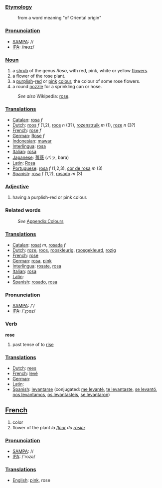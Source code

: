 ===[[Etymology]]===
:from a word meaning "of Oriental origin"

===[[Pronunciation]]===
*[[w:SAMPA|SAMPA]]: //
*[[w:IPA|IPA]]: /rəʊz/

===[[Noun]]===
#a [[shrub]] of the genus ''Rosa'', with red, pink, white or yellow [[flower]]s. 
#a flower of the rose plant.
#a [[purple|purplish]]-[[red]] or [[pink]] [[color|colour]], the colour of some rose flowers.
#a round [[nozzle]] for a sprinkling can or hose.
:''See also'' Wikipedia: [[w:rose|rose]].

===[[Translation]]s===
*[[Catalan]]: [[rosa]] ''f''
*[[Dutch]]: [[roos]] ''f'' (1,2), [[roos]] ''n'' (3?), [[rozenstruik]] ''m'' (1), [[roze]] ''n'' (3?)
*[[French]]: [[rose]] ''f''
*[[German]]: [[Rose]] ''f''
*[[Indonesian]]: [[mawar]]
*[[Interlingua]]: [[rosa]]
*[[Italian]]: [[rosa]]
*[[Japanese]]: [[薔薇]] (バラ, bara)
*[[Latin]]: [[Rosa]]
*[[Portuguese]]: [[rosa]] ''f'' (1,2,3), [[cor de rosa]] ''m'' (3)
*[[Spanish]]: [[rosa]] ''f'' (1,2), [[rosado]] ''m'' (3)

===[[Adjective]]===
#having a purplish-red or pink colour.
===Related words===
:''See'' [[Wiktionary_Appendix:Colours|Appendix:Colours]]

===[[Translation]]s===
*[[Catalan]]: [[rosat]] ''m'', [[rosada]] ''f''
*[[Dutch]]: [[roze]], [[roos]], [[rooskleurig]], [[roosgekleurd]], [[rozig]]
*[[French]]: [[rose]]
*[[German]]: [[rosa]], [[pink]]
*[[Interlingua]]: [[rosate]], [[rosa]]
*[[Italian]]: [[rosa]]
*[[Latin]]: [[]]
*[[Spanish]]: [[rosado]], [[rosa]]

=== Pronunciation ===
*[[w:SAMPA|SAMPA]]: /'/
*[[w:IPA|IPA]]: /'ɻɔʊz/

=== Verb ===

'''rose'''

# past tense of to [[rise]]

===[[Translation]]s===
*[[Dutch]]: [[rees]]
*[[French]]: [[levé]]
*[[German]]: [[]]
*[[Latin]]: [[]]
*[[Spanish]]: [[levantarse]] (conjugated: [[me levanté]], [[te levantaste]], [[se levantó]], [[nos levantamos]], [[os levantasteis]], [[se levantaron]])


==[[French]]==

# color
# flower of the plant ''la [[fleur]] du [[rosier]]''

===[[Pronunciation]]===
*[[w:SAMPA|SAMPA]]: //
*[[w:IPA|IPA]]: /'rozə/

===[[Translation]]s===
*[[English]]: [[pink]], rose